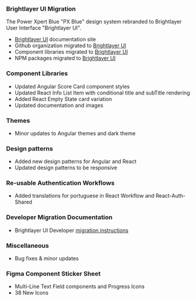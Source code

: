 ### Brightlayer UI Migration

The Power Xpert Blue "PX Blue" design system rebranded to Brightlayer User Interface "Brightlayer UI".

-   [Brightlayer UI](https://brightlayer-ui.github.io/) documentation site
-   Github organization migrated to [Brightlayer UI](https://github.com/brightlayer-ui)
-   Component libraries migrated to [Brightlayer UI](https://brightlayer-ui-components.github.io/)
-   NPM packages migrated to [Brightlayer UI](https://www.npmjs.com/org/brightlayerui)

### Component Libraries

-   Updated Angular Score Card component styles
-   Updated React Info List Item with conditional title and subTitle rendering
-   Added React Empty State card variation
-   Updated documentation and images

### Themes

-   Minor updates to Angular themes and dark theme

### Design patterns

-   Added new design patterns for Angular and React
-   Updated design patterns to be responsive

### Re-usable Authentication Workflows

-   Added translations for portuguese in React Workflow and React-Auth-Shared

### Developer Migration Documentation

-   Brightlayer UI Developer [migration instructions](https://brightlayer-ui.github.io/migration)

### Miscellaneous

-   Bug fixes & minor updates

### Figma Component Sticker Sheet

-   Multi-Line Text Field components and Progress Icons
-   38 New Icons